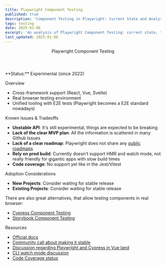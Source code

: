 ```yaml
---
title: Playwright Component Testing
published: true
description: 'Component Testing in Playwright: Current State and Analysis'
tags: testing
date: 2025-01-06
excerpt: 'An analysis of Playwright Component Testing: current state, trade-offs, and prospects'
last_updated: 2025-01-06
---
```



<Wrapper>
<Header>
<Heading tag='h1'>Playwright Component Testing</Heading>
</Header>

<Content>
**Status:** Experimental (since 2022)

<Heading tag="h2" id="overview">Overview</Heading>

- Cross-framework support (React, Vue, Svelte)
- Real browser testing environment
- Unified tooling with E2E tests (Playwright becomes a E2E standard nowadays)

<Heading tag="h2" id="known-issues-and-tradeoffs">Known Issues & Tradeoffs</Heading>

- **Unstable API**: It's still experimental, things are expected to be breaking
- **Lack of the clear MVP plan**: All the information is scattered in many Github Issues
- **Lack of a clear roadmap**: Playwright does not share any [public roadmaps](https://github.com/microsoft/playwright/issues/17409)
- **Rely on prod build**: Currently doesn't support HMR and watch mode, not really friendly for gigantic apps with slow build times
- **Code coverage**: No support yet like in the Jest/Vitest

<Heading tag="h2" id="adoption-considerations">Adoption Considerations</Heading>

- **New Projects**: Consider waiting for stable release
- **Existing Projects**: Consider waiting for stable release

There are also great alternatives, that allow testing components in real browser:

- [Cypress Component Testing](https://docs.cypress.io/app/component-testing/get-started)
- [Storybook Component Testing](https://sordyl.dev/blog/storybook-testing-overview/)

<Heading tag="h2" id="resources">Resources</Heading>

- [Official docs](https://playwright.dev/docs/test-components)
- [Community call about making it stable](https://github.com/microsoft/playwright/issues/33955#issuecomment-2536986884)
- [Discussion regarding Playwright and Cypress in Vue land](https://github.com/vuejs/docs/issues/2639)
- [CLI watch mode discussion](https://github.com/microsoft/playwright/issues/21960#issue-1639745885)
- [Code Coverage status](https://github.com/microsoft/playwright/issues/14511)

</Content>

</Wrapper>
